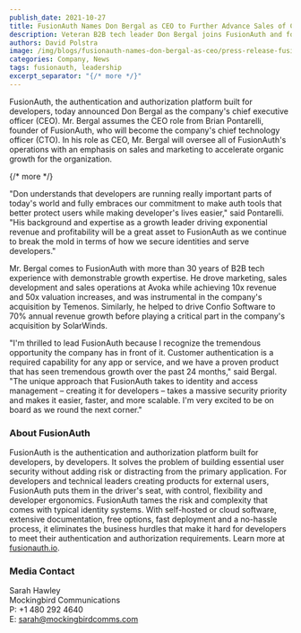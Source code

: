 ```yaml
---
publish_date: 2021-10-27 
title: FusionAuth Names Don Bergal as CEO to Further Advance Sales of Company's Developer-First Identity and Access Management Platform
description: Veteran B2B tech leader Don Bergal joins FusionAuth and focuses on driving organic growth.
authors: David Polstra
image: /img/blogs/fusionauth-names-don-bergal-as-ceo/press-release-fusionauth-names-don-bergal-as-ceo-header-image.png
categories: Company, News
tags: fusionauth, leadership
excerpt_separator: "{/* more */}"
---
```


FusionAuth, the authentication and authorization platform built for developers, today announced Don Bergal as the company's chief executive officer (CEO). Mr. Bergal assumes the CEO role from Brian Pontarelli, founder of FusionAuth, who will become the company's chief technology officer (CTO). In his role as CEO, Mr. Bergal will oversee all of FusionAuth's operations with an emphasis on sales and marketing to accelerate organic growth for the organization.

{/* more */}

"Don understands that developers are running really important parts of today's world and fully embraces our commitment to make auth tools that better protect users while making developer's lives easier," said Pontarelli. "His background and expertise as a growth leader driving exponential revenue and profitability will be a great asset to FusionAuth as we continue to break the mold in terms of how we secure identities and serve developers."

Mr. Bergal comes to FusionAuth with more than 30 years of B2B tech experience with demonstrable growth expertise.  He drove marketing, sales development and sales operations at Avoka while achieving 10x revenue and 50x valuation increases, and was instrumental in the company's acquisition by Temenos. Similarly, he helped to drive Confio Software to 70% annual revenue growth before playing a critical part in the company's acquisition by SolarWinds. 

"I'm thrilled to lead FusionAuth because I recognize the tremendous opportunity the company has in front of it. Customer authentication is a required capability for any app or service, and we have a proven product that has seen tremendous growth over the past 24 months," said Bergal. "The unique approach that FusionAuth takes to identity and access management – creating it for developers – takes a massive security priority and makes it easier, faster, and more scalable. I'm very excited to be on board as we round the next corner." 

### About FusionAuth

FusionAuth is the authentication and authorization platform built for developers, by developers. It solves the problem of building essential user security without adding risk or distracting from the primary application. For developers and technical leaders creating products for external users, FusionAuth puts them in the driver's seat, with control, flexibility and developer ergonomics. FusionAuth tames the risk and complexity that comes with typical identity systems. With self-hosted or cloud software, extensive documentation, free options, fast deployment and a no-hassle process, it eliminates the business hurdles that make it hard for developers to meet their authentication and authorization requirements.  Learn more at [fusionauth.io](/).

### Media Contact

Sarah Hawley  
Mockingbird Communications  
P: +1 480 292 4640  
E: sarah@mockingbirdcomms.com

